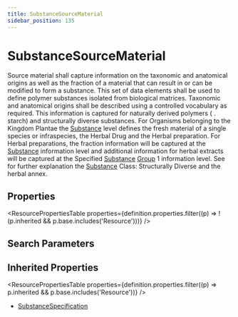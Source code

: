 ```yaml
---
title: SubstanceSourceMaterial
sidebar_position: 135
---
```


# SubstanceSourceMaterial

Source material shall capture information on the taxonomic and anatomical origins as well as the fraction of a material that can result in or can be modified to form a substance. This set of data elements shall be used to define polymer substances isolated from biological matrices. Taxonomic and anatomical origins shall be described using a controlled vocabulary as required. This information is captured for naturally derived polymers ( . starch) and structurally diverse substances. For Organisms belonging to the Kingdom Plantae the <a href="/docs/api/fhir/resources/substance">Substance</a> level defines the fresh material of a single species or infraspecies, the Herbal Drug and the Herbal preparation. For Herbal preparations, the fraction information will be captured at the <a href="/docs/api/fhir/resources/substance">Substance</a> information level and additional information for herbal extracts will be captured at the Specified <a href="/docs/api/fhir/resources/substance">Substance</a> <a href="/docs/api/fhir/resources/group">Group</a> 1 information level. See for further explanation the <a href="/docs/api/fhir/resources/substance">Substance</a> Class: Structurally Diverse and the herbal annex.

<Tabs queryString="section">
<TabItem value="schema" label="Schema" default>


## Properties


<ResourcePropertiesTable properties={definition.properties.filter((p) => !(p.inherited && p.base.includes('Resource')))} />

## Search Parameters

<SearchParamsTable searchParams={definition.searchParameters} />

## Inherited Properties

<ResourcePropertiesTable properties={definition.properties.filter((p) => p.inherited && p.base.includes('Resource'))} />

</TabItem>
  <TabItem value="usage" label="Usage">
    <div>   <a name="scope"> </a>     </div>
    </TabItem>
  
  
  <TabItem value="referencedBy" label="Referenced By">
    <ul><li><a href="/docs/api/fhir/resources/substancespecification">SubstanceSpecification</a></li></ul>
    </TabItem>

</Tabs>
